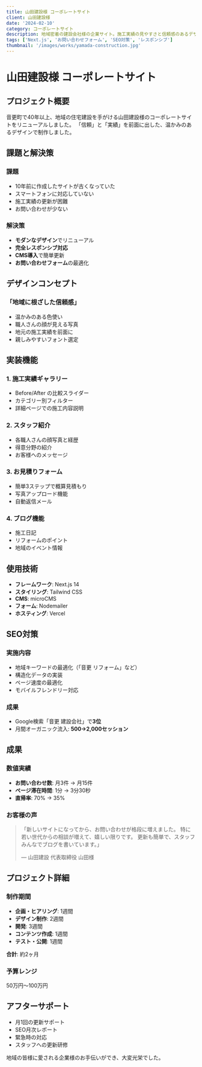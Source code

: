 ```yaml
---
title: 山田建設様 コーポレートサイト
client: 山田建設様
date: '2024-02-10'
category: コーポレートサイト
description: 地域密着の建設会社様の企業サイト。施工実績の見やすさと信頼感のあるデザインを重視。
tags: ['Next.js', 'お問い合わせフォーム', 'SEO対策', 'レスポンシブ']
thumbnail: '/images/works/yamada-construction.jpg'
---
```


# 山田建設様 コーポレートサイト

## プロジェクト概要

音更町で40年以上、地域の住宅建設を手がける山田建設様のコーポレートサイトをリニューアルしました。
「信頼」と「実績」を前面に出した、温かみのあるデザインで制作しました。

## 課題と解決策

### 課題
- 10年前に作成したサイトが古くなっていた
- スマートフォンに対応していない
- 施工実績の更新が困難
- お問い合わせが少ない

### 解決策
- **モダンなデザイン**でリニューアル
- **完全レスポンシブ対応**
- **CMS導入**で簡単更新
- **お問い合わせフォーム**の最適化

## デザインコンセプト

### 「地域に根ざした信頼感」

- 温かみのある色使い
- 職人さんの顔が見える写真
- 地元の施工実績を前面に
- 親しみやすいフォント選定

## 実装機能

### 1. 施工実績ギャラリー
- Before/After の比較スライダー
- カテゴリー別フィルター
- 詳細ページでの施工内容説明

### 2. スタッフ紹介
- 各職人さんの顔写真と経歴
- 得意分野の紹介
- お客様へのメッセージ

### 3. お見積りフォーム
- 簡単3ステップで概算見積もり
- 写真アップロード機能
- 自動返信メール

### 4. ブログ機能
- 施工日記
- リフォームのポイント
- 地域のイベント情報

## 使用技術

- **フレームワーク**: Next.js 14
- **スタイリング**: Tailwind CSS
- **CMS**: microCMS
- **フォーム**: Nodemailer
- **ホスティング**: Vercel

## SEO対策

### 実施内容
- 地域キーワードの最適化（「音更 リフォーム」など）
- 構造化データの実装
- ページ速度の最適化
- モバイルフレンドリー対応

### 成果
- Google検索「音更 建設会社」で**3位**
- 月間オーガニック流入: **500→2,000セッション**

## 成果

### 数値実績
- **お問い合わせ数**: 月3件 → 月15件
- **ページ滞在時間**: 1分 → 3分30秒
- **直帰率**: 70% → 35%

### お客様の声

> 「新しいサイトになってから、お問い合わせが格段に増えました。
> 特に若い世代からの相談が増えて、嬉しい限りです。
> 更新も簡単で、スタッフみんなでブログを書いています。」
> 
> — 山田建設 代表取締役 山田様

## プロジェクト詳細

### 制作期間
- **企画・ヒアリング**: 1週間
- **デザイン制作**: 2週間
- **開発**: 3週間
- **コンテンツ作成**: 1週間
- **テスト・公開**: 1週間

**合計**: 約2ヶ月

### 予算レンジ
50万円〜100万円

## アフターサポート

- 月1回の更新サポート
- SEO月次レポート
- 緊急時の対応
- スタッフへの更新研修

地域の皆様に愛される企業様のお手伝いができ、大変光栄でした。